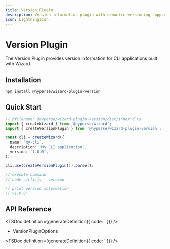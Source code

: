 ```yaml
---
title: Version Plugin
description: Version information plugin with semantic versioning support
icon: LightningIcon
---
```



# Version Plugin

The Version Plugin provides version information for CLI applications built with Wizard.

## Installation

```sh npm2yarn
npm install @hyperse/wizard-plugin-version
```

## Quick Start

```ts twoslash
// @filename: @hyperse/wizard-plugin-version/dist/index.d.ts
import { createWizard } from '@hyperse/wizard';
import { createVersionPlugin } from '@hyperse/wizard-plugin-version';

const cli = createWizard({
  name: 'my-cli',
  description: 'My CLI application',
  version: '1.0.0',
});

cli.use(createVersionPlugin()).parse();

// execute command
// node ./cli.js --version

// print version information
// v1.0.0
```

## API Reference

<TSDoc
  definition={generateDefinition({
    code: `
  })}
/>

- VersionPluginOptions

<TSDoc
  definition={generateDefinition({
    code: `
  })}
/>
